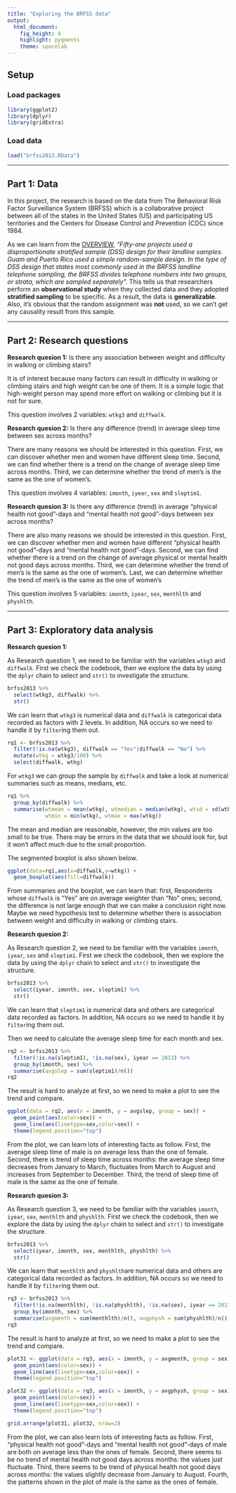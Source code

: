 ```yaml
---
title: "Exploring the BRFSS data"
output: 
  html_document: 
    fig_height: 4
    highlight: pygments
    theme: spacelab
---
```


## Setup

### Load packages

```r
library(ggplot2)
library(dplyr)
library(gridExtra)
```

### Load data

```r
load("brfss2013.RData")
```

* * *

## Part 1: Data
In this project, the research is based on the data from The Behavioral Risk Factor Surveillance System (BRFSS) which is a collaborative project between all of the states in the United States (US) and participating US territories and the Centers for Disease Control and Prevention (CDC) since 1984. 

As we can learn from the [OVERVIEW](https://www.cdc.gov/brfss/annual_data/2018/pdf/overview-2018-508.pdf), *"Fifty-one projects used a disproportionate stratified sample (DSS) design for their landline samples. Guam and Puerto Rico used a simple random-sample design. In the type of DSS design that states most commonly used in the BRFSS landline telephone sampling, the BRFSS divides telephone numbers into two groups, or strata, which are sampled separately".* This tells us that researchers perform an **observational study** when they collected data and they adopted **stratified sampling** to be specific.
As a result, the data is **generalizable**. Also, it's obvious that the random assignment was **not** used, so we can't get any causality result from this sample.

* * *

## Part 2: Research questions

**Research quesion 1:**
Is there any association between weight and difficulty in walking or climbing stairs?

It is of interest because many factors can result in difficulty in walking or climbing stairs and high weight can be one of them. It is a simple logic that high-weight person may spend more effort on walking or climbing but it is not for sure.

This question involves 2 variables: `wtkg3` and `diffwalk`.


**Research quesion 2:**
Is there any difference (trend) in average sleep time between sex across months?

There are many reasons we should be interested in this question. First, we can discover whether men and women have different sleep time. Second, we can find whether there is a trend on the change of average sleep time across months. Third, we can determine whether the trend of men's is the same as the one of women's.

This question involves 4 variables: `imonth`, `iyear`, `sex` and `sleptim1`.


**Research quesion 3:**
Is there any difference (trend) in average "physical health not good"-days and "mental health not good"-days between sex across months?

There are also many reasons we should be interested in this question. First, we can discover whether men and women have different "physical health not good"-days and "mental health not good"-days. Second, we can find whether there is a trend on the change of average physical or mental health not good days across months. Third, we can determine whether the trend of men's is the same as the one of women's. Last, we can  determine whether the trend of men's is the same as the one of women's

This question involves 5 variables: `imonth`, `iyear`, `sex`, `menthlth` and `physhlth`.

* * *

## Part 3: Exploratory data analysis


**Research quesion 1:**

As Research question 1, we need to be familiar with the variables `wtkg3` and `diffwalk`. First we check the codebook, then we explore the data by using the `dplyr` chain to select and `str()` to investigate the structure.

```r
brfss2013 %>% 
  select(wtkg3, diffwalk) %>% 
  str()
```

We can learn that `wtkg3` is numerical data and `diffwalk` is categorical data recorded as factors with 2 levels. In addition, NA occurs so we need to handle it by `filter`ing them out.

```r
rq1 <- brfss2013 %>% 
  filter(!is.na(wtkg3), diffwalk == "Yes"|diffwalk == "No") %>%
  mutate(wtkg = wtkg3/100) %>%
  select(diffwalk, wtkg)
```

For `wtkg3` we can group the sample by `diffwalk` and take a look at numerical summaries such as means, medians, etc.
```r
rq1 %>% 
  group_by(diffwalk) %>%
  summarise(wtmean = mean(wtkg), wtmedian = median(wtkg), wtsd = sd(wtkg), 
            wtmin = min(wtkg), wtmax = max(wtkg))
```

The mean and median are reasonable, however, the min values are too small to be true. There may be errors in the data that we should look for, but it won't affect much due to the small proportion. 

The segmented boxplot is also shown below.
```r
ggplot(data=rq1,aes(x=diffwalk,y=wtkg)) + 
  geom_boxplot(aes(fill=diffwalk))
```

From summaries and the boxplot, we can learn that: first, Respondents whose `diffwalk` is "Yes" are on average weighter than "No" ones; second, the difference is not large enough that we can make a conclusion right now. Maybe we need hypothesis test to determine whether there is association between weight and difficulty in walking or climbing stairs.


**Research quesion 2:**

As Research question 2, we need to be familiar with the variables `imonth`, `iyear`, `sex` and `sleptim1`. First we check the codebook, then we explore the data by using the `dplyr` chain to select and `str()` to investigate the structure.

```r
brfss2013 %>% 
  select(iyear, imonth, sex, sleptim1) %>% 
  str()
```

We can learn that `sleptim1` is numerical data and others are categorical data recorded as factors. In addition, NA occurs so we need to handle it by `filter`ing them out.

Then we need to calculate the average sleep time for each month and sex.
```r
rq2 <- brfss2013 %>% 
  filter(!is.na(sleptim1), !is.na(sex), iyear == 2013) %>%
  group_by(imonth, sex) %>%
  summarise(avgslep = sum(sleptim1)/n())
rq2
```

The result is hard to analyze at first, so we need to make a plot to see the trend and compare.

```r
ggplot(data = rq2, aes(x = imonth, y = avgslep, group = sex)) +
  geom_point(aes(color=sex)) +
  geom_line(aes(linetype=sex,color=sex)) +
  theme(legend.position="top")
```

From the plot, we can learn lots of interesting facts as follow. First, the average sleep time of male is on average less than the one of female. Second, there is trend of sleep time across months: the average sleep time decreases from January to March, fluctuates from March to August and increases from September to December. Third, the trend of sleep time of male is the same as the one of female.


**Research quesion 3:**

As Research question 3, we need to be familiar with the variables `imonth`, `iyear`, `sex`, `menthlth` and `physhlth`. First we check the codebook, then we explore the data by using the `dplyr` chain to select and `str()` to investigate the structure.

```r
brfss2013 %>% 
  select(iyear, imonth, sex, menthlth, physhlth) %>% 
  str()
```

We can learn that `menthlth` and `physhlth`are numerical data and others are categorical data recorded as factors. In addition, NA occurs so we need to handle it by `filter`ing them out.

```r
rq3 <- brfss2013 %>% 
  filter(!is.na(menthlth), !is.na(physhlth), !is.na(sex), iyear == 2013) %>%
  group_by(imonth, sex) %>%
  summarise(avgmenth = sum(menthlth)/n(), avgphysh = sum(physhlth)/n())
rq3
```

The result is hard to analyze at first, so we need to make a plot to see the trend and compare.

```r
plot31 <- ggplot(data = rq3, aes(x = imonth, y = avgmenth, group = sex)) +
  geom_point(aes(color=sex)) +
  geom_line(aes(linetype=sex,color=sex)) +
  theme(legend.position="top")

plot32 <- ggplot(data = rq3, aes(x = imonth, y = avgphysh, group = sex)) +
  geom_point(aes(color=sex)) +
  geom_line(aes(linetype=sex,color=sex)) +
  theme(legend.position="top")

grid.arrange(plot31, plot32, nrow=2)
```

From the plot, we can also learn lots of interesting facts as follow. First, "physical health not good"-days and "mental health not good"-days of male are both on average less than the ones of female. Second, there seems to be no trend of mental health not good days across months: the values just fluctuate. Third, there seems to be trend of physical health not good days across months: the values slightly decrease from January to August. Fourth, the patterns shown in the plot of male is the same as the ones of female.